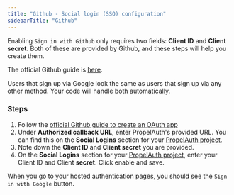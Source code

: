 ```yaml
---
title: "Github - Social login (SSO) configuration"
sidebarTitle: "Github"
---
```


Enabling `Sign in with Github` only requires two fields: **Client ID** and
**Client secret**. Both of these are provided by Github, and these steps will
help you create them.

The official Github guide is
[here](https://docs.github.com/en/developers/apps/building-oauth-apps/creating-an-oauth-app).

<Note>
  Users that sign up via Google look the same as users that sign up via any
  other method. Your code will handle both automatically.
</Note>

### Steps

1. Follow the
   [official Github guide to create an OAuth app](https://docs.github.com/en/developers/apps/building-oauth-apps/creating-an-oauth-app)
2. Under **Authorized callback URL**, enter PropelAuth's provided URL. You can
   find this on the **Social Logins** section for your
   [PropelAuth project](https://auth.propelauth.com/signup).
3. Note down the **Client ID** and **Client secret** you are provided.
4. On the **Social Logins** section for your
   [PropelAuth project](https://auth.propelauth.com/signup), enter your Client
   ID and Client **secret**. Click enable and save.

When you go to your hosted authentication pages, you should see the
`Sign in with Google` button.
